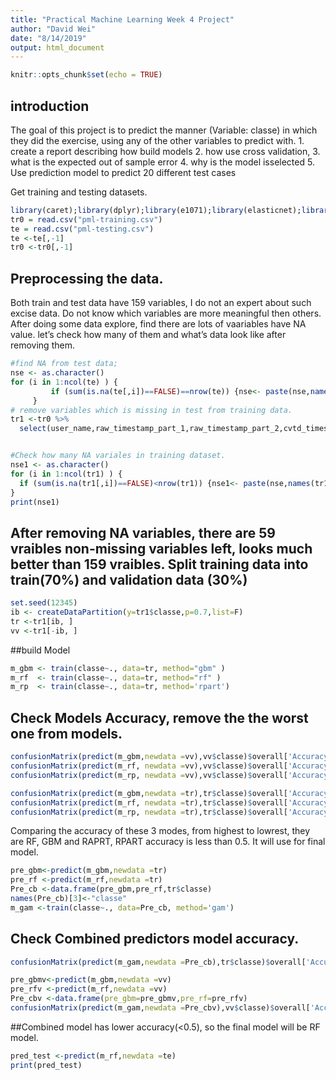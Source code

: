 ---
title: "Practical Machine Learning Week 4 Project"
author: "David Wei"
date: "8/14/2019"
output: html_document
---

```{r setup, include=FALSE}
knitr::opts_chunk$set(echo = TRUE)
```

## introduction

The goal of this project is to predict the manner (Variable: classe) in which they did the exercise,   using any of the other variables to predict with. 
1. create a report describing how build models
2. how use cross validation, 
3. what is the expected out of sample error
4. why is the model isselected 
5. Use prediction model to predict 20 different test cases

Get training and testing datasets. 

```{r get data and load analysis package}
library(caret);library(dplyr);library(e1071);library(elasticnet);library(rattle)
tr0 = read.csv("pml-training.csv")
te = read.csv("pml-testing.csv") 
te <-te[,-1] 
tr0 <-tr0[,-1] 

```

## Preprocessing the data.

Both train  and test data have 159 variables, I do not an  expert about such excise data. Do not know which variables are more meaningful then others. After doing some data explore, find there are lots of vaariables have NA value. let's check how many of them and what's data look like after removing them.
 
```{r NA variables}

#find NA from test data;
nse <- as.character()
for (i in 1:ncol(te) ) {
         if (sum(is.na(te[,i])==FALSE)==nrow(te)) {nse<- paste(nse,names(te)[i],sep = ",")}
     }
# remove variables which is missing in test from training data.
tr1 <-tr0 %>%
  select(user_name,raw_timestamp_part_1,raw_timestamp_part_2,cvtd_timestamp,new_window,num_window,roll_belt,pitch_belt,yaw_belt,total_accel_belt,gyros_belt_x,gyros_belt_y,gyros_belt_z,accel_belt_x,accel_belt_y,accel_belt_z,magnet_belt_x,magnet_belt_y,magnet_belt_z,roll_arm,pitch_arm,yaw_arm,total_accel_arm,gyros_arm_x,gyros_arm_y,gyros_arm_z,accel_arm_x,accel_arm_y,accel_arm_z,magnet_arm_x,magnet_arm_y,magnet_arm_z,roll_dumbbell,pitch_dumbbell,yaw_dumbbell,total_accel_dumbbell,gyros_dumbbell_x,gyros_dumbbell_y,gyros_dumbbell_z,accel_dumbbell_x,accel_dumbbell_y,accel_dumbbell_z,magnet_dumbbell_x,magnet_dumbbell_y,magnet_dumbbell_z,roll_forearm,pitch_forearm,yaw_forearm,total_accel_forearm,gyros_forearm_x,gyros_forearm_y,gyros_forearm_z,accel_forearm_x,accel_forearm_y,accel_forearm_z,magnet_forearm_x,magnet_forearm_y,magnet_forearm_z,classe)


#Check how many NA variales in training dataset.
nse1 <- as.character()
for (i in 1:ncol(tr1) ) {
  if (sum(is.na(tr1[,i])==FALSE)<nrow(tr1)) {nse1<- paste(nse,names(tr1)[i],sep = ",-")}
}
print(nse1)

```
## After removing NA variables, there are 59 vraibles non-missing variables left, looks much better than 159 vraibles. Split training data into train(70%) and validation data (30%)

```{r build train and validation data}
set.seed(12345) 
ib <- createDataPartition(y=tr1$classe,p=0.7,list=F)
tr <-tr1[ib, ]
vv <-tr1[-ib, ] 
```
##build Model
```{r models,cache=TRUE,echo = T, results = 'hide'}

m_gbm <- train(classe~., data=tr, method="gbm" )  
m_rf  <- train(classe~., data=tr, method="rf" )
m_rp  <- train(classe~., data=tr, method='rpart')
```

## Check Models Accuracy, remove the the worst one from models.
```{r Check Models Accuracy,cache=TRUE, results = 'asis'}  
confusionMatrix(predict(m_gbm,newdata =vv),vv$classe)$overall['Accuracy']
confusionMatrix(predict(m_rf, newdata =vv),vv$classe)$overall['Accuracy']
confusionMatrix(predict(m_rp, newdata =vv),vv$classe)$overall['Accuracy']

confusionMatrix(predict(m_gbm,newdata =tr),tr$classe)$overall['Accuracy']
confusionMatrix(predict(m_rf, newdata =tr),tr$classe)$overall['Accuracy']
confusionMatrix(predict(m_rp, newdata =tr),tr$classe)$overall['Accuracy']
```

Comparing the accuracy of these 3 modes, from highest to lowrest, they are RF, GBM and RAPRT, RPART accuracy is less than 0.5. It will use for final model.

```{r Combine predictors,cache=TRUE,results = 'hide'}

pre_gbm<-predict(m_gbm,newdata =tr)
pre_rf <-predict(m_rf,newdata =tr)
Pre_cb <-data.frame(pre_gbm,pre_rf,tr$classe)
names(Pre_cb)[3]<-"classe"
m_gam <-train(classe~., data=Pre_cb, method='gam')
```
## Check Combined predictors model accuracy.
```{r  Check Accuracy,cache=TRUE,results = 'asis'}
confusionMatrix(predict(m_gam,newdata =Pre_cb),tr$classe)$overall['Accuracy']

pre_gbmv<-predict(m_gbm,newdata =vv)
pre_rfv <-predict(m_rf,newdata =vv)
Pre_cbv <-data.frame(pre_gbm=pre_gbmv,pre_rf=pre_rfv) 
confusionMatrix(predict(m_gam,newdata =Pre_cbv),vv$classe)$overall['Accuracy']
```
##Combined model has lower accuracy(<0.5), so the final model will be RF model.
```{r final,echo = TRUE}

pred_test <-predict(m_rf,newdata =te)
print(pred_test)

```
